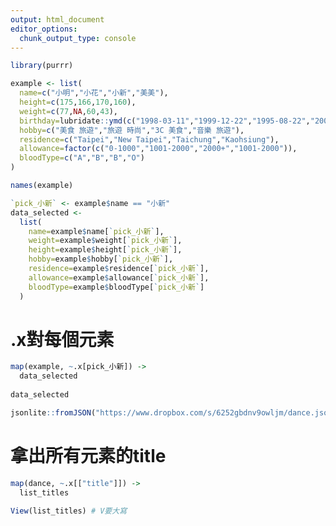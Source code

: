 ```yaml
---
output: html_document
editor_options: 
  chunk_output_type: console
---
```


```r
library(purrr)
```

```r
example <- list(
  name=c("小明","小花","小新","美美"),
  height=c(175,166,170,160),
  weight=c(77,NA,60,43),
  birthday=lubridate::ymd(c("1998-03-11","1999-12-22","1995-08-22","2001-10-10")),
  hobby=c("美食 旅遊","旅遊 時尚","3C 美食","音樂 旅遊"),
  residence=c("Taipei","New Taipei","Taichung","Kaohsiung"),
  allowance=factor(c("0-1000","1001-2000","2000+","1001-2000")),
  bloodType=c("A","B","B","O")
)
```

```r
names(example)
```

```r
`pick_小新` <- example$name == "小新"
data_selected <- 
  list(
    name=example$name[`pick_小新`],
    weight=example$weight[`pick_小新`],
    height=example$height[`pick_小新`],
    hobby=example$hobby[`pick_小新`],
    residence=example$residence[`pick_小新`],
    allowance=example$allowance[`pick_小新`],
    bloodType=example$bloodType[`pick_小新`]
  )
```

# .x對每個元素
```r
map(example, ~.x[pick_小新]) -> 
  data_selected 
  
data_selected
```

```r
jsonlite::fromJSON("https://www.dropbox.com/s/6252gbdnv9owljm/dance.json?dl=1", simplifyDataFrame = F) -> dance
```

# 拿出所有元素的title
```r
map(dance, ~.x[["title"]]) ->
  list_titles

View(list_titles) # V要大寫
```

```r

```

